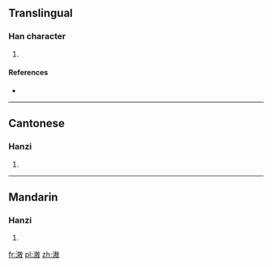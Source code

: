 ==Translingual==

===Han character===
{{Han char|rn=85|rad=水|as=11|sn=14|four=3814<sub>0</sub>|canj=水土尸大 (EGSK)}}

# {{defn|Han|sort=水11}}

====References====
* {{Han ref|kx=0644.060|dkj=18087|hdz=31692.040|uh=6EF6|ud=28406|bh=E2B0|bd=58032}}

----

==Cantonese==

===Hanzi===
{{yue-hanzi|jyut=|y=ngou4}}

# {{defn|lang=yue|sort=水11}}

----

==Mandarin==

===Hanzi===
{{cmn-hanzi|pin=[[áo]] ([[ao2]])|wg=ao<sup>2</sup>}}

# {{defn|lang=cmn|sort=水11}}

[[fr:滶]]
[[pl:滶]]
[[zh:滶]]